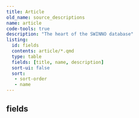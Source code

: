 ```yaml
---
title: Article
old_name: source_descriptions
name: article
code-tools: true
description: "The heart of the SWINNO database"
listing:
  id: fields
  contents: article/*.qmd
  type: table
  fields: [title, name, description]
  sort-ui: false
  sort:
   - sort-order
   - name
---
```


## fields
:::{ #fields }
:::
